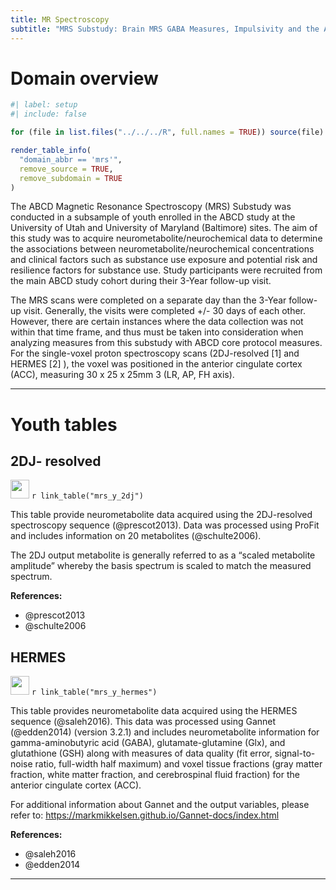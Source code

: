 ```yaml
---
title: MR Spectroscopy
subtitle: "MRS Substudy: Brain MRS GABA Measures, Impulsivity and the Adolescent Brain"
---
```


# Domain overview

```r
#| label: setup
#| include: false 

for (file in list.files("../../../R", full.names = TRUE)) source(file)
```

```r
render_table_info(
  "domain_abbr == 'mrs'",
  remove_source = TRUE,
  remove_subdomain = TRUE
)
```

The ABCD Magnetic Resonance Spectroscopy (MRS) Substudy was conducted in a subsample of youth enrolled in the ABCD study at the University of Utah and University of Maryland (Baltimore) sites. The aim of this study was to acquire neurometabolite/neurochemical data to determine the associations between neurometabolite/neurochemical concentrations and clinical factors such as substance use exposure and potential risk and resilience factors for substance use. Study participants were recruited from the main ABCD study cohort during their 3-Year follow-up visit.

The MRS scans were completed on a separate day than the 3-Year follow-up visit. Generally, the visits were completed +/- 30 days of each other. However, there are certain instances where the data collection was not within that time frame, and thus must be taken into consideration when analyzing measures from this substudy with ABCD core protocol measures. For the single-voxel proton spectroscopy scans (2DJ-resolved \[1\] and HERMES \[2\] ), the voxel was positioned in the anterior cingulate cortex (ACC), measuring 30 x 25 x 25mm 3 (LR, AP, FH axis).

---

# Youth tables {#mrs_y}

## 2DJ- resolved {#mrs_y_2dj}

![](/assets/img/documentation/deap_icon.svg){width="30"} `r link_table("mrs_y_2dj")`  

This table provide neurometabolite data acquired using the 2DJ-resolved spectroscopy sequence (@prescot2013). Data was processed using ProFit and includes information on 20 metabolites (@schulte2006).

The 2DJ output metabolite is generally referred to as a “scaled metabolite amplitude” whereby the basis spectrum is scaled to match the measured spectrum.

**References:**

- @prescot2013
- @schulte2006

## HERMES {#mrs_y_hermes}

![](/assets/img/documentation/deap_icon.svg){width="30"} `r link_table("mrs_y_hermes")`  

This table provides neurometabolite data acquired using the HERMES sequence (@saleh2016). This data was processed using Gannet (@edden2014) (version 3.2.1) and includes neurometabolite information for gamma-aminobutyric acid (GABA), glutamate-glutamine (Glx), and glutathione (GSH) along with measures of data quality (fit error, signal-to-noise ratio, full-width half maximum) and voxel tissue fractions (gray matter fraction, white matter fraction, and cerebrospinal fluid fraction) for the anterior cingulate cortex (ACC).

For additional information about Gannet and the output variables, please refer to: <https://markmikkelsen.github.io/Gannet-docs/index.html>

**References:**

- @saleh2016
- @edden2014

---